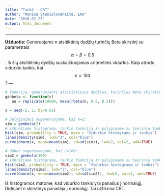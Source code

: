 ```yaml
---
title: "Task3 - CRT"
author: "Monika Stanislovėnaitė, EKO"
date: "2016-02-23"
output: html_document
---
```

---

**Užduotis:**
Generuojame n atsitiktinių dydžių turinčių Beta skirstinį su parametrais $$\alpha=\beta=0.5$$. Iš šių atsitiktinių dydžių suskaičiuojamas aritmetinis vidurkis. Kaip atrodo vidurkio tankis, kai $$n=100$$? 
---
```r
# funkcija, generuojanti atsitiktinius dydžius, turinčius Beta skirstinį:
genbeta <- function(n)
   aa = replicate(10000, mean(rbeta(n, 0.5, 0.5)))

x = seq(-2, 2, by=0.01)

# palyginimui sugeneruojame, kai n=2:
sim = genbeta(2)
# išbrėžiame histogramą, tankio funkciją ir palyginame su teoriniu tankiu:
hist(sim, probability = TRUE, main = "Vidurkio histograma ir tankis")
lines(density(sim), lwd="3", col="blue")
curve(dnorm(x, mean=mean(sim), sd=sd(sim)), lwd=2, col=2, add=TRUE)

# dabar sugeneruojame, kai n=100:
sim2 = genbeta(100)
# išbrėžiame histogramą, tankio funkciją ir palyginame su teoriniu tankiu:
hist(sim2, probability = TRUE, main = "Vidurkio histograma ir tankis")
lines(density(sim2), lwd="3", col="blue")
curve(dnorm(x, mean=mean(sim2), sd=sd(sim2)), lwd=2, col=2, add=TRUE)
```

Iš histogramos matome, kad vidurkio tankis yra panašus į normalųjį. Didėjant n skirstinys panašėja į normalųjį. Tai užtikrina CRT.
